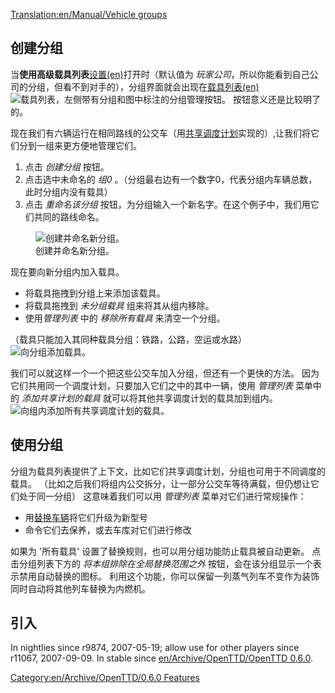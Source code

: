 [[Translation:en/Manual/Vehicle groups]]


{{zh/Manual/Tutorial/教程}}

== 创建分组 ==
{{en/Note|一辆载具同时只能在一个分组内}}
当'''使用高级载具列表'''[[en/Archive/Manual/Settings/Advanced Settings|设置(en)]]打开时（默认值为 ''玩家公司''，所以你能看到自己公司的分组，但看不到对手的），分组界面就会出现在[[en/Manual/Vehicle lists|载具列表(en)]]
[[File:en/Manual/Groups-ungrouped.png|none|frame|载具列表，左侧带有分组和图中标注的分组管理按钮。]]
按钮意义还是比较明了的。

现在我们有六辆运行在相同路线的公交车（用[[zh/Manual/教程/调度任务#gong-xiang-diao-du-ji-hua|共享调度计划]]实现的）,让我们将它们分到一组来更方便地管理它们。
# 点击 ''创建分组'' 按钮。
# 点击选中未命名的 ''组0'' 。（分组最右边有一个数字0，代表分组内车辆总数，此时分组内没有载具）
# 点击 ''重命名该分组'' 按钮，为分组输入一个新名字。在这个例子中，我们用它们共同的路线命名。
[[File:en/Manual/Groups-newname.png|center|frame|创建并命名新分组。]]

现在要向新分组内加入载具。
* 将载具拖拽到分组上来添加该载具。
* 将载具拖拽到 ''未分组载具'' 组来将其从组内移除。
* 使用''管理列表'' 中的 ''移除所有载具'' 来清空一个分组。
（载具只能加入其同种载具分组：铁路，公路，空运或水路）
[[File:en/Manual/Groups-dragbus.png|center|frame|向分组添加载具。]]

我们可以就这样一个一个把这些公交车加入分组，但还有一个更快的方法。
因为它们共用同一个调度计划，只要加入它们之中的其中一辆，使用 ''管理列表'' 菜单中的 ''添加共享计划的载具'' 就可以将其他共享调度计划的载具加到组内。
[[File:en/Manual/Groups-addshared.png|center|frame|向组内添加所有共享调度计划的载具。]]

== 使用分组 ==

分组为载具列表提供了上下文，比如它们共享调度计划，分组也可用于不同调度的载具。
（比如之后我们将组内公交拆分，让一部分公交车等待满载，但仍想让它们处于同一分组）
这意味着我们可以用 ''管理列表'' 菜单对它们进行常规操作：
* 用[[zh/Manual/教程/替换车辆|替换车辆]]将它们升级为新型号
* 命令它们去保养，或去车库对它们进行修改

如果为 '所有载具' 设置了替换规则，也可以用分组功能防止载具被自动更新。
点击分组列表下方的 ''将本组排除在全局替换范围之外'' 按钮，会在该分组显示一个表示禁用自动替换的图标。
利用这个功能，你可以保留一列蒸气列车不变作为装饰同时自动将其他列车替换为内燃机。

== 引入 ==
In nightlies since r9874, 2007-05-19; allow use for other players since r11067, 2007-09-09. In stable since [[en/Archive/OpenTTD/OpenTTD 0.6.0]].

[[Category:en/Archive/OpenTTD/0.6.0 Features]]